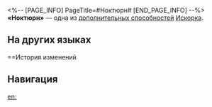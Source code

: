 <%-- [PAGE_INFO]
PageTitle=#Ноктюрн#
[END_PAGE_INFO] --%>
{{Навык Инфобокс
|Название         = Ноктюрн
|Изображение      = След Ноктюрн.png
|Персонаж         = Искорка
|Тип              = Доп. способность
|Возвышение       = 6
|Длительность     = 
|Описание         = Сила атаки всех союзников повышается на 15%. Когда в отряде имеется 1/2/3 персонажа квантового типа, сила атаки союзников квантового типа повышается на 5%/15%/30% соответственно.
|Свойство1        = 
|Масштабирование1 = 
}}
'''«Ноктюрн»''' — одна из [[дополнительная способность|дополнительных способностей]] [[Искорка]].

==На других языках==
{{На других языках
|en   = Nocturne
|zhs  = 夜想曲
|zht  = 夜想曲
|ja   = {{Rubi|夜想曲|やそうきょく}}
|ko   = 야상곡
|es   = Serenata nocturna
|fr   = Rêverie nocturne
|ru   = Ноктюрн
|th   = Nocturne
|vi   = Dạ Khúc Tưởng Nhớ
|de   = Nocturne
|id   = Nocturne
|pt   = Noturna
}}

==История изменений
{{История изменений|3.5}}

==Навигация==
{{Навык Навбокс|Искорка}}

[[en:]]